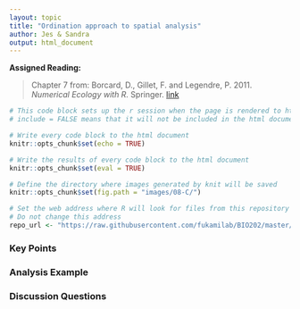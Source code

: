 ```yaml
---
layout: topic
title: "Ordination approach to spatial analysis"
author: Jes & Sandra
output: html_document
---
```


**Assigned Reading:**

> Chapter 7 from: Borcard, D., Gillet, F. and Legendre, P. 2011. *Numerical Ecology with R.* Springer. [link](https://link.springer.com/book/10.1007/978-1-4419-7976-6)


```r
# This code block sets up the r session when the page is rendered to html
# include = FALSE means that it will not be included in the html document

# Write every code block to the html document 
knitr::opts_chunk$set(echo = TRUE)

# Write the results of every code block to the html document 
knitr::opts_chunk$set(eval = TRUE)

# Define the directory where images generated by knit will be saved
knitr::opts_chunk$set(fig.path = "images/08-C/")

# Set the web address where R will look for files from this repository
# Do not change this address
repo_url <- "https://raw.githubusercontent.com/fukamilab/BIO202/master/"
```

### Key Points



### Analysis Example



### Discussion Questions





